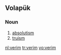 ==Volapük==

===Noun===
{{infl|vo|noun}}

# [[absolutism]]
# [[truism]]

[[nl:verim]]
[[tr:verim]]
[[vo:verim]]